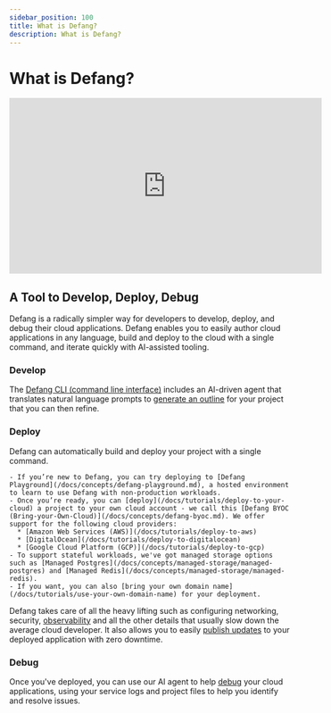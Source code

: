 ```yaml
---
sidebar_position: 100
title: What is Defang?
description: What is Defang?
---
```


# What is Defang?

<iframe width="560" height="315" src="https://www.youtube.com/embed/afglsBYieuc?si=iKgUX4ejz7AixxqQ" title="YouTube video player" frameborder="0" allow="accelerometer; autoplay; clipboard-write; encrypted-media; gyroscope; picture-in-picture; web-share" referrerpolicy="strict-origin-when-cross-origin" allowfullscreen style={{marginBottom: "2rem"}}></iframe>

## A Tool to Develop, Deploy, Debug

Defang is a radically simpler way for developers to develop, deploy, and debug their cloud applications. Defang enables you to easily author cloud applications in any language, build and deploy to the cloud with a single command, and iterate quickly with AI-assisted tooling.

### Develop

The [Defang CLI (command line interface)](/docs/getting-started#install-the-defang-cli.md) includes an AI-driven agent that translates natural language prompts to [generate an outline](/docs/tutorials/generate-new-code-using-ai) for your project that you can then refine.

### Deploy

Defang can automatically build and deploy your project with a single command.

    - If you’re new to Defang, you can try deploying to [Defang Playground](/docs/concepts/defang-playground.md), a hosted environment to learn to use Defang with non-production workloads.
    - Once you’re ready, you can [deploy](/docs/tutorials/deploy-to-your-cloud) a project to your own cloud account - we call this [Defang BYOC (Bring-your-Own-Cloud)](/docs/concepts/defang-byoc.md). We offer support for the following cloud providers:
      * [Amazon Web Services (AWS)](/docs/tutorials/deploy-to-aws)
      * [DigitalOcean](/docs/tutorials/deploy-to-digitalocean)
      * [Google Cloud Platform (GCP)](/docs/tutorials/deploy-to-gcp)
    - To support stateful workloads, we've got managed storage options such as [Managed Postgres](/docs/concepts/managed-storage/managed-postgres) and [Managed Redis](/docs/concepts/managed-storage/managed-redis). 
    - If you want, you can also [bring your own domain name](/docs/tutorials/use-your-own-domain-name) for your deployment.

Defang takes care of all the heavy lifting such as configuring networking, security, [observability](/docs/concepts/observability.md) and all the other details that usually slow down the average cloud developer.
It also allows you to easily [publish updates](/docs/concepts/deployments.md#deploying-updates) to your deployed application with zero downtime.
   
### Debug

Once you've deployed, you can use our AI agent to help [debug](/docs/concepts/debug) your cloud applications, using your service logs and project files to help you identify and resolve issues.
